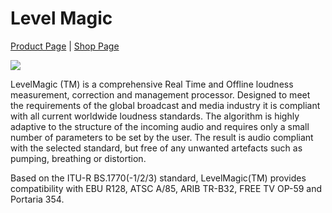 # Level Magic
[Product Page](https://www.flux.audio/project/junger-audio-level-magic/) 
| [Shop Page](https://shop.flux.audio/en_US/products/levelmagic)

![](https://media.githubusercontent.com/media/FLUX-SE/doc_images/main/Plugins/junger-level-magic/level_magic_00.png)

LevelMagic (TM) is a comprehensive Real Time and Offline loudness measurement, correction and management processor. 
Designed to meet the requirements of the global broadcast and media industry it is compliant with all current 
worldwide loudness standards. The algorithm is highly adaptive to the structure of the incoming audio and
requires only a small number of parameters to be set by the user. The result is audio compliant with the selected
standard, but free of any unwanted artefacts such as pumping, breathing or distortion.

Based on the ITU-R BS.1770(-1/2/3) standard, LevelMagic(TM) provides compatibility with EBU R128, ATSC A/85,
ARIB TR-B32, FREE TV OP-59 and Portaria 354.
